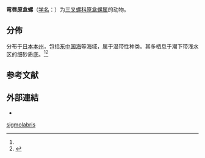 {{Speciesbox
| taxon = Eocylichna sigmolabris
| authority = ([[波部忠重|Habe]] & Ando, 1985){{r|id10590|WoRMS_754635}}
}}

'''弯唇原盒螺'''（[[学名|学名]]：{{lang|la|''Eocylichna sigmolabris''}}）为[[三叉螺科|三叉螺科]][[原盒螺属|原盒螺属]]的动物{{r|id10590|WoRMS_754635}}。

==分佈==
分布于[[日本|日本]][[本州|本州]]，包括[[东中国海|东中国海]]等海域，属于温带性种类。其多栖息于潮下带浅水区的细砂质底。<ref name='id10590'/><ref name="venus">{{cite journal |author=Habe & Ando |title=? |journal=[[Venus_(期刊)|Venus (期刊)]] |volume=44 |issue=2 |pages=79-80, figs.1-2 }}</ref>

==参考文献==
{{reflist|refs=
<ref name='id10590'>{{cite web| url =http://www.bioinfo.cn/db05/BjdwSpecies.php?action=view&id=10590| archiveurl =https://web.archive.org/web/20160305102406/http://www.bioinfo.cn/db05/BjdwSpecies.php?action=view&id=10590| title =弯唇原盒螺| work =《中国动物物种编目数据库》| publisher =中国科学院微生物研究所| author =中国科学院动物研究所| archivedate =2016-03-05| accessdate =2009-04-28| language =zh-hans| deadurl =yes}}</ref>
<ref name="WoRMS_754635">{{WoRMS |id=754635
 |last=Sartori |first=André F. 
 |title=''Eocylichna sigmolabris'' Habe & Ando, 1985
 |2014-02-28 |accessdate=2017-08-18 }}</ref>
}}
==外部連結==
*{{Wikispecies-inline|Eocylichna sigmolabris}}
{{Taxonbar|from=Q11067881}}

[[Category:原盒螺属|sigmolabris]]


{{软体动物小作品}}